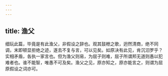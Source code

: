 ```yaml
---
---
---
```

title: 渔父
---

细玩此篇，毕竟是有此渔父，非假设之辞也。观其鼓枻之歌，迥然清商，绝不同调，末即顿显拒绝之迹，遂去不复与言，可以见矣。如原决有此见，肯沉汨罗乎？实相矛盾，各执一家言也。但为渔父则易，为屈子则难，屈子所谓邦无道则愚以犯难者也。谁不能智，唯愚不可及矣。渔父之见，原亦知之，原亦能言之，则谓为屈原假设之词亦可。